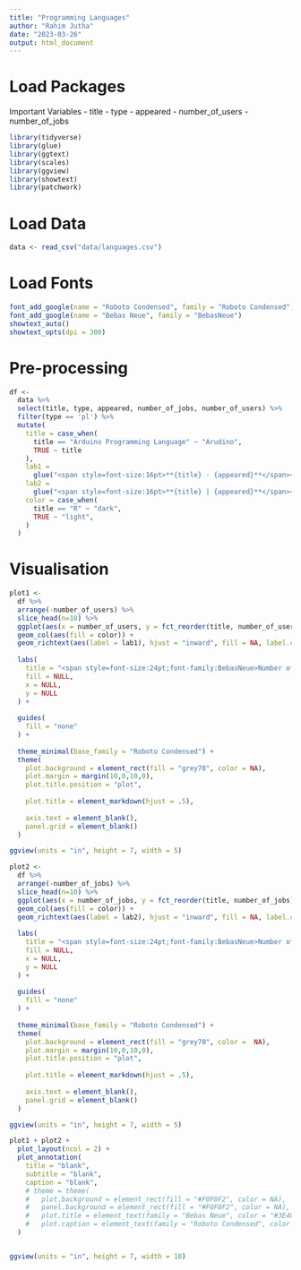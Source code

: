 ```yaml
---
title: "Programming Languages"
author: "Rahim Jutha"
date: "2023-03-26"
output: html_document
---
```


# Load Packages

Important Variables
- title
- type
- appeared
- number_of_users
- number_of_jobs

```r
library(tidyverse)
library(glue)
library(ggtext)
library(scales)
library(ggview)
library(showtext)
library(patchwork)
```

# Load Data

```r
data <- read_csv("data/languages.csv")
```
# Load Fonts

```r
font_add_google(name = "Roboto Condensed", family = "Roboto Condensed")
font_add_google(name = "Bebas Neue", family = "BebasNeue")
showtext_auto()
showtext_opts(dpi = 300)
```

# Pre-processing
```r
df <- 
  data %>%
  select(title, type, appeared, number_of_jobs, number_of_users) %>%
  filter(type == 'pl') %>%
  mutate(
    title = case_when(
      title == "Arduino Programming Language" ~ "Arudino",
      TRUE ~ title
    ),
    lab1 = 
      glue("<span style=font-size:16pt>**{title} - {appeared}**</span><br><span style=font-size:14pt>{comma(number_of_users)}</span>"),
    lab2 =
      glue("<span style=font-size:16pt>**{title} | {appeared}**</span><br><span style=font-size:14pt>{number_of_jobs}</span>"),
    color = case_when(
      title == "R" ~ "dark",
      TRUE ~ "light",
    )
  )
```


# Visualisation
```r
plot1 <- 
  df %>%
  arrange(-number_of_users) %>%
  slice_head(n=10) %>%
  ggplot(aes(x = number_of_users, y = fct_reorder(title, number_of_users))) +
  geom_col(aes(fill = color)) +
  geom_richtext(aes(label = lab1), hjust = "inward", fill = NA, label.colour = NA, lineheight = .9) +
  
  labs(
    title = "<span style=font-size:24pt;font-family:BebasNeue>Number of Users</span>",
    fill = NULL,
    x = NULL,
    y = NULL
  ) +
  
  guides(
    fill = "none"
  ) +
  
  theme_minimal(base_family = "Roboto Condensed") +
  theme(
    plot.background = element_rect(fill = "grey70", color = NA),
    plot.margin = margin(10,0,10,0),
    plot.title.position = "plot",
    
    plot.title = element_markdown(hjust = .5),
    
    axis.text = element_blank(),
    panel.grid = element_blank()
  )

ggview(units = "in", height = 7, width = 5)
```

```r
plot2 <- 
  df %>%
  arrange(-number_of_jobs) %>%
  slice_head(n=10) %>%
  ggplot(aes(x = number_of_jobs, y = fct_reorder(title, number_of_jobs))) +
  geom_col(aes(fill = color)) +
  geom_richtext(aes(label = lab2), hjust = "inward", fill = NA, label.colour= NA, lineheight = .9 ) +
  
  labs(
    title = "<span style=font-size:24pt;font-family:BebasNeue>Number of Jobs</span>",
    fill = NULL,
    x = NULL,
    y = NULL
  ) +
  
  guides(
    fill = "none"
  ) +
  
  theme_minimal(base_family = "Roboto Condensed") +
  theme(
    plot.background = element_rect(fill = "grey70", color =  NA),
    plot.margin = margin(10,0,10,0),
    plot.title.position = "plot",
    
    plot.title = element_markdown(hjust = .5),
    
    axis.text = element_blank(),
    panel.grid = element_blank()
  )

ggview(units = "in", height = 7, width = 5)
```

```r
plot1 + plot2 +
  plot_layout(ncol = 2) +
  plot_annotation(
    title = "blank",
    subtitle = "blank",
    caption = "blank",
    # theme = theme(
    #   plot.background = element_rect(fill = "#F0F0F2", color = NA),
    #   panel.background = element_rect(fill = "#F0F0F2", color = NA), 
    #   plot.title = element_text(family = "Bebas Neue", color = "#3E4C59", size = 125, hjust = 0.5, margin = margin(t = 10, b = 10)),
    #   plot.caption = element_text(family = "Roboto Condensed", color = "#3E4C59", size = 30, hjust = 0.5))
  )


ggview(units = "in", height = 7, width = 10)
```